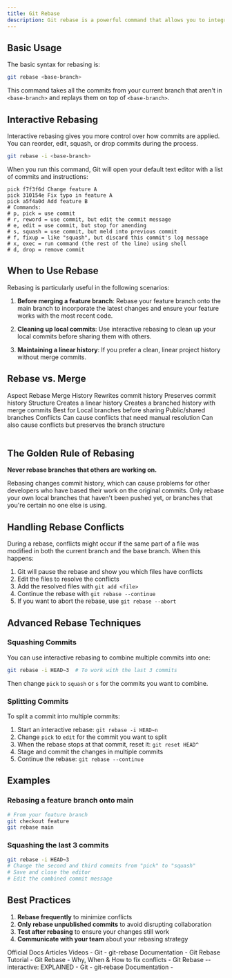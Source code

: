 ```yaml
---
title: Git Rebase
description: Git rebase is a powerful command that allows you to integrate changes from one branch into another. Unlike `git merge`, which creates a new commit to combine the histories of two branches, `git rebase` moves or applies commits from one branch on top of another, effectively re-writing the commit history.
---
```

## Basic Usage

The basic syntax for rebasing is:

```bash
git rebase <base-branch>
```

This command takes all the commits from your current branch that aren't in `<base-branch>` and replays them on top of `<base-branch>`.

## Interactive Rebasing

Interactive rebasing gives you more control over how commits are applied. You can reorder, edit, squash, or drop commits during the process.

```bash
git rebase -i <base-branch>
```

When you run this command, Git will open your default text editor with a list of commits and instructions:

```
pick f7f3f6d Change feature A
pick 310154e Fix typo in feature A
pick a5f4a0d Add feature B
# Commands:
# p, pick = use commit
# r, reword = use commit, but edit the commit message
# e, edit = use commit, but stop for amending
# s, squash = use commit, but meld into previous commit
# f, fixup = like "squash", but discard this commit's log message
# x, exec = run command (the rest of the line) using shell
# d, drop = remove commit
```

## When to Use Rebase

Rebasing is particularly useful in the following scenarios:

1. **Before merging a feature branch**: Rebase your feature branch onto the main branch to incorporate the latest changes and ensure your feature works with the most recent code.

2. **Cleaning up local commits**: Use interactive rebasing to clean up your local commits before sharing them with others.

3. **Maintaining a linear history**: If you prefer a clean, linear project history without merge commits.

## Rebase vs. Merge

<Table>
<TableHeader>
<TableRow>
<TableHead>Aspect</TableHead>
<TableHead>Rebase</TableHead>
<TableHead>Merge</TableHead>
</TableRow>
</TableHeader>
<TableBody>
<TableRow>
<TableCell>History</TableCell>
<TableCell>Rewrites commit history</TableCell>
<TableCell>Preserves commit history</TableCell>
</TableRow>
<TableRow>
<TableCell>Structure</TableCell>
<TableCell>Creates a linear history</TableCell>
<TableCell>Creates a branched history with merge commits</TableCell>
</TableRow>
<TableRow>
<TableCell>Best for</TableCell>
<TableCell>Local branches before sharing</TableCell>
<TableCell>Public/shared branches</TableCell>
</TableRow>
<TableRow>
<TableCell>Conflicts</TableCell>
<TableCell>Can cause conflicts that need manual resolution</TableCell>
<TableCell>Can also cause conflicts but preserves the branch structure</TableCell>
</TableRow>
</TableBody>
</Table>

## The Golden Rule of Rebasing

**Never rebase branches that others are working on.**

Rebasing changes commit history, which can cause problems for other developers who have based their work on the original commits. Only rebase your own local branches that haven't been pushed yet, or branches that you're certain no one else is using.

## Handling Rebase Conflicts

During a rebase, conflicts might occur if the same part of a file was modified in both the current branch and the base branch. When this happens:

1. Git will pause the rebase and show you which files have conflicts
2. Edit the files to resolve the conflicts
3. Add the resolved files with `git add <file>`
4. Continue the rebase with `git rebase --continue`
5. If you want to abort the rebase, use `git rebase --abort`

## Advanced Rebase Techniques

### Squashing Commits

You can use interactive rebasing to combine multiple commits into one:

```bash
git rebase -i HEAD~3  # To work with the last 3 commits
```

Then change `pick` to `squash` or `s` for the commits you want to combine.

### Splitting Commits

To split a commit into multiple commits:

1. Start an interactive rebase: `git rebase -i HEAD~n`
2. Change `pick` to `edit` for the commit you want to split
3. When the rebase stops at that commit, reset it: `git reset HEAD^`
4. Stage and commit the changes in multiple commits
5. Continue the rebase: `git rebase --continue`

## Examples

### Rebasing a feature branch onto main

```bash
# From your feature branch
git checkout feature
git rebase main
```

### Squashing the last 3 commits

```bash
git rebase -i HEAD~3
# Change the second and third commits from "pick" to "squash"
# Save and close the editor
# Edit the combined commit message
```

## Best Practices

1. **Rebase frequently** to minimize conflicts
2. **Only rebase unpublished commits** to avoid disrupting collaboration
3. **Test after rebasing** to ensure your changes still work
4. **Communicate with your team** about your rebasing strategy




<Tabs defaultValue="official">
<TabsList>
<TabsTrigger value="official">Official Docs</TabsTrigger>
<TabsTrigger value="article">Articles</TabsTrigger>
<TabsTrigger value="video">Videos</TabsTrigger>
</TabsList>
<TabsContent value="article">
<Note type="note" title="article">
- <Link href="https://git-scm.com/docs/git-rebase">Git - git-rebase Documentation</Link>
- <Link href="https://www.atlassian.com/git/tutorials/rewriting-history/git-rebase">Git Rebase Tutorial</Link>
- <Link href="https://youtu.be/DkWDHzmMvyg">Git Rebase - Why, When & How to fix conflicts</Link>
- <Link href="https://youtu.be/H7RFt0Pxxp8">Git Rebase --interactive: EXPLAINED</Link>
</Note>
</TabsContent>
<TabsContent value="official">
<Note type="note" title="official" >
- <Link href="https://git-scm.com/docs/git-rebase">Git - git-rebase Documentation</Link>
- 
</Note>
</TabsContent>
</Tabs>